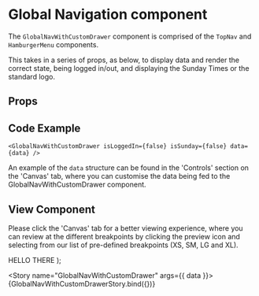 
<Meta
  title="Newskit/GlobalNavWithCustomDrawer"
  component={GlobalNavWithCustomDrawer}
/>

# Global Navigation component
The `GlobalNavWithCustomDrawer` component is comprised of the `TopNav` and `HamburgerMenu` components.

This takes in a series of props, as below, to display data and render the correct state, being logged in/out, and displaying the Sunday Times or the standard logo.

## Props
<Props of={GlobalNavWithCustomDrawer} />

## Code Example
`<GlobalNavWithCustomDrawer
  isLoggedIn={false}
  isSunday={false}
  data={data}
/>
`

An example of the `data` structure can be found in the 'Controls' section on the 'Canvas' tab, where you can customise the data being fed to the GlobalNavWithCustomDrawer component.

## View Component
Please click the 'Canvas' tab for a better viewing experience, where you can review at the different breakpoints by clicking the preview icon and selecting from our list of pre-defined breakpoints (XS, SM, LG and XL).

  <TCThemeProvider>
    <GlobalNavWithCustomDrawer {...{ isLoggedIn, isSunday, data }} />
    <a style={{ width: '100%', display: 'flex', justifyContent: 'center'}}href='https://www.thetimes.co.uk'>HELLO THERE</a>
  </TCThemeProvider>
);

<Story name="GlobalNavWithCustomDrawer" args={{ data }}>
  {GlobalNavWithCustomDrawerStory.bind({})}
</Story>
